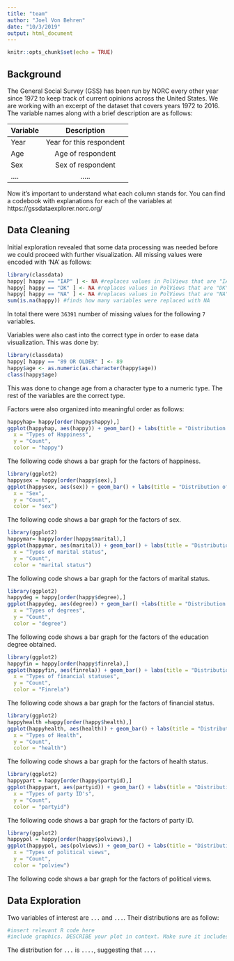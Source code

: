```yaml
---
title: "team"
author: "Joel Von Behren"
date: "10/3/2019"
output: html_document
---
```


```r
knitr::opts_chunk$set(echo = TRUE)
```

## Background

The General Social Survey (GSS) has been run by NORC every other year since 1972 to keep track of current opinions across the United States. We are working with an excerpt of the dataset that covers years 1972 to 2016. The variable names along with a brief description are as follows: 

| Variable      | Description   |    
| ------------- |:-------------:| 
| Year          | Year for this respondent | 
| Age           | Age of respondent | 
| Sex           | Sex of respondent     | 
|....           | .....      | 

Now it's important to understand what each column stands for. You can find a codebook with explanations for each of the variables at https://gssdataexplorer.norc.org/

## Data Cleaning 

Initial exploration revealed that some data processing was needed before we could proceed with further visualization. All missing values were encoded with 'NA' as follows:

```r
library(classdata)
happy[ happy == "IAP" ] <- NA #replaces values in PolViews that are "IAP" to NA
happy[ happy == "DK" ] <- NA #replaces values in PolViews that are "DK" to NA
happy[ happy == "NA" ] <- NA #replaces values in PolViews that are "NA" to NA
sum(is.na(happy)) #finds how many variables were replaced with NA
```
In total there were `36391` number of missing values for the following `7` variables. 


Variables were also cast into the correct type in order to ease data visualization. This was done by:
```r
library(classdata)
happy[ happy == "89 OR OLDER" ] <- 89
happy$age <- as.numeric(as.character(happy$age))
class(happy$age)
```
This was done to change age from a character type to a numeric type. The rest of the variables are the correct type.


Factors were also organized into meaningful order as follows: 
```r
happyhap= happy[order(happy$happy),]
ggplot(happyhap, aes(happy)) + geom_bar() + labs(title = "Distribution of happiness", 
  x = "Types of Happiness", 
  y = "Count", 
  color = "happy")
```

The following code shows a bar graph for the factors of happiness.

```r
library(ggplot2)
happysex = happy[order(happy$sex),]
ggplot(happysex, aes(sex)) + geom_bar() + labs(title = "Distribution of sex", 
  x = "Sex", 
  y = "Count", 
  color = "sex")
```

The following code shows a bar graph for the factors of sex.


```r
library(ggplot2)
happymar= happy[order(happy$marital),]
ggplot(happymar, aes(marital)) + geom_bar() + labs(title = "Distribution of marital status", 
  x = "Types of marital status", 
  y = "Count", 
  color = "marital status")
```

The following code shows a bar graph for the factors of marital status.


```r
library(ggplot2)
happydeg = happy[order(happy$degree),]
ggplot(happydeg, aes(degree)) + geom_bar() +labs(title = "Distribution of Educational degrees", 
  x = "Types of degrees", 
  y = "Count", 
  color = "degree")
```

The following code shows a bar graph for the factors of the education degree obtained.


```r
library(ggplot2)
happyfin = happy[order(happy$finrela),]
ggplot(happyfin, aes(finrela)) + geom_bar() + labs(title = "Distribution of financial status", 
  x = "Types of financial statuses", 
  y = "Count", 
  color = "Finrela")
```

The following code shows a bar graph for the factors of financial status.


```r
library(ggplot2)
happyhealth =happy[order(happy$health),]
ggplot(happyhealth, aes(health)) + geom_bar() + labs(title = "Distribution of Health", 
  x = "Types of Health", 
  y = "Count", 
  color = "health")
```

The following code shows a bar graph for the factors of health status.


```r
library(ggplot2)
happypart = happy[order(happy$partyid),]
ggplot(happypart, aes(partyid)) + geom_bar() + labs(title = "Distribution of partyid", 
  x = "Types of party ID's", 
  y = "Count", 
  color = "partyid")
```

The following code shows a bar graph for the factors of party ID.


```r
library(ggplot2)
happypol = happy[order(happy$polviews),]
ggplot(happypol, aes(polviews)) + geom_bar() + labs(title = "Distribution of political views", 
  x = "Types of political views", 
  y = "Count", 
  color = "polview")
```

The following code shows a bar graph for the factors of political views.


## Data Exploration 

Two variables of interest are `...` and `...`. Their distributions are as follow: 
```r
#insert relevant R code here
#include graphics. DESCRIBE your plot in context. Make sure it includes axis labels and appropriate title. 
```

The distribution for `...` is `....`, suggesting that `....` 

